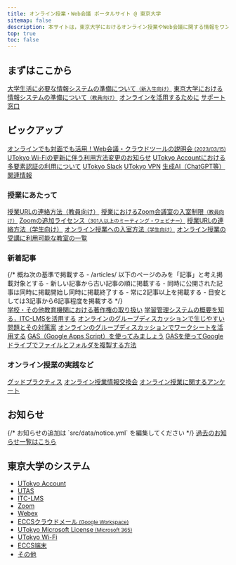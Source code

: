 ```yaml
---
title: オンライン授業・Web会議 ポータルサイト @ 東京大学
sitemap: false
description: 本サイトは，東京大学におけるオンライン授業やWeb会議に関する情報をワンストップで得られることを目指すサイトです．
top: true
toc: false
---
```



<Emergency />

<h2>まずはここから</h2>
  <div class="cards">
    <a href="/oc/">大学生活に必要な情報システムの準備について<small>（新入生向け）</small></a>
    <a href="/faculty_members/">東京大学における情報システムの準備について<small>（教員向け）</small></a>
    <a href="/online/">オンラインを活用するために</a>
    <a href="/support/">サポート窓口</a>
  </div>

  <h2>ピックアップ</h2>
  <div class="cards">
    <a href="/events/2023-03-15/">オンラインでも対面でも活用！Web会議・クラウドツールの説明会 <small>(2023/03/15)</small></a>
    <a href="/notice/2023/01-wifi">UTokyo Wi-Fiの更新に伴う利用方法変更のお知らせ</a>
    <a href="/utokyo_account/mfa">UTokyo Accountにおける多要素認証の利用について</a>
    <a href="/slack/">UTokyo Slack</a>
    <a href="/utokyo_vpn/">UTokyo VPN</a>
    <a href="/online/topics/generative-ai">生成AI（ChatGPT等）関連情報</a>
  </div>

  <h3>授業にあたって</h3>
  <div class="cards">
    <a href="/faculty_members/url">授業URLの連絡方法（教員向け）</a>
    <a href="/faculty_members/zoom_access_control">授業におけるZoom会議室の入室制限<small>（教員向け）</small></a>
    <a href="/zoom/license">Zoomの追加ライセンス<small>（301人以上のミーティング・ウェビナー）</small></a>
    <a href="/oc/url">授業URLの連絡方法（学生向け）</a>
    <a href="/oc/join">オンライン授業への入室方法<small>（学生向け）</small></a>
    <a href="/oc/rooms">オンライン授業の受講に利用可能な教室の一覧</a>
  </div>

  <h3>新着記事</h3>
  {/*
    概ね次の基準で掲載する
    - /articles/ 以下のページのみを「記事」と考え掲載対象とする
    - 新しい記事から古い記事の順に掲載する
    - 同時に公開された記事は同時に掲載開始し同時に掲載終了する
    - 常に2記事以上を掲載する
    - 目安としては3記事から6記事程度を掲載する
  */}
  <div class="cards">
    <a href="/articles/copyright/">学校・その他教育機関における著作権の取り扱い</a>
    <a href="/articles/itc-lms/">学習管理システムの概要を知る，ITC-LMSを活用する</a>
    <a href="/articles/group-discussion/">オンラインのグループディスカッションで生じやすい問題とその対策案</a>
    <a href="/articles/group-discussion-worksheet/">オンラインのグループディスカッションでワークシートを活用する</a>
    <a href="/articles/gas/">GAS（Google Apps Script）を使ってみましょう</a>
    <a href="/articles/gas/copy">GASを使ってGoogleドライブでファイルとフォルダを複製する方法</a>
  </div>

  <h3>オンライン授業の実践など</h3>
  <div class="cards">
    <a href="/good-practice/">グッドプラクティス</a>
    <a href="/events/luncheon/">オンライン授業情報交換会</a>
    <a href="/questionnaire/">オンライン授業に関するアンケート</a>
  </div>

  <h2>お知らせ</h2>
  {/* お知らせの追加は `src/data/notice.yml` を編集してください */}
  <Notice lang="ja" strip />
  <a href="/notice/">過去のお知らせ一覧はこちら</a>

  <h2>東京大学のシステム</h2>
  <div class="top__systems">
    <ul>
      <li><a href="/utokyo_account/">UTokyo Account</a></li>
      <li><a href="/utas">UTAS</a></li>
      <li><a href="/itc_lms">ITC-LMS</a></li>
      <li><a href="/zoom/">Zoom</a></li>
      <li><a href="/webex/">Webex</a></li>
      <li><a href="/eccs_cloud_email">ECCSクラウドメール<small> (Google Workspace)</small></a></li>
      <li><a href="/microsoft/">UTokyo Microsoft License<small> (Microsoft 365)</small></a></li>
      <li><a href="/utokyo_wifi/">UTokyo Wi-Fi</a></li>
      <li><a href="https://www.ecc.u-tokyo.ac.jp/">ECCS端末</a></li>
      <li><a href="/systems/#others">その他</a></li>
    </ul>
  </div>
